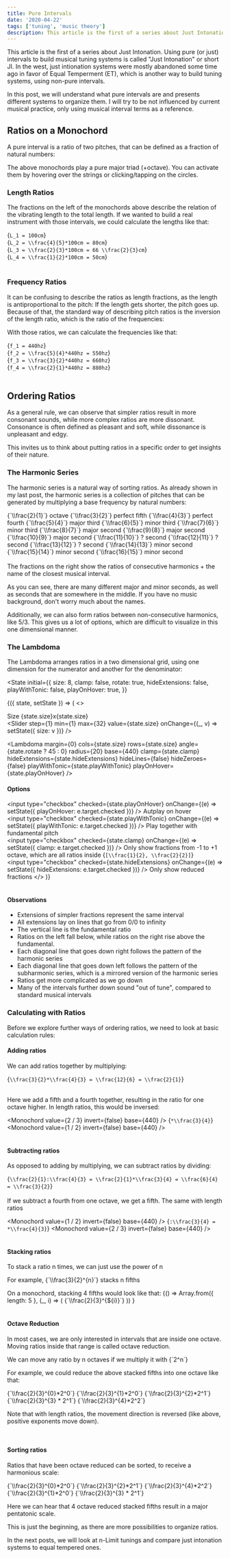 ```yaml
---
title: Pure Intervals
date: '2020-04-22'
tags: ['tuning', 'music theory']
description: This article is the first of a series about Just Intonation.
---
```



This article is the first of a series about Just Intonation. Using pure (or just) intervals to build musical tuning systems is called "Just Intonation" or short JI.
In the west, just intionation systems were mostly abandoned some time ago in favor of Equal Temperment (ET), which is another way to build tuning systems, using non-pure intervals.

In this post, we will understand what pure intervals are and presents different systems to organize them.
I will try to be not influenced by current musical practice, only using musical interval terms as a reference.

## Ratios on a Monochord

A pure interval is a ratio of two pitches, that can be defined as a fraction of natural numbers:

<Monochord value={1} base={440} />
<Monochord value={4 / 5} base={440} />
<Monochord value={2 / 3} base={440} />
<Monochord value={1 / 2} base={440} />

The above monochords play a pure major triad (+octave).
You can activate them by hovering over the strings or clicking/tapping on the circles.

### Length Ratios

The fractions on the left of the monochords above describe the relation of the vibrating length to the total length.
If we wanted to build a real instrument with those intervals, we could calculate the lengths like that:

<InlineMath>{`L_1 = 100cm`}</InlineMath>
<br />
<InlineMath>{`L_2 = \\frac{4}{5}*100cm = 80cm`}</InlineMath>
<br />
<InlineMath>{`L_3 = \\frac{2}{3}*100cm = 66 \\frac{2}{3}cm`}</InlineMath>
<br />
<InlineMath>{`L_4 = \\frac{1}{2}*100cm = 50cm`}</InlineMath>
<br />
<br />

### Frequency Ratios

It can be confusing to describe the ratios as length fractions, as the length is antiproportional to the pitch:
If the length gets shorter, the pitch goes up.
Because of that, the standard way of describing pitch ratios is the inversion of the length ratio, which is the ratio of the frequencies:

<Monochord value={1} base={440} invert={true} />
<Monochord value={4 / 5} base={440} invert={true} />
<Monochord value={2 / 3} base={440} invert={true} />
<Monochord value={1 / 2} base={440} invert={true} />

With those ratios, we can calculate the frequencies like that:

<InlineMath>{`f_1 = 440hz`}</InlineMath>
<br />
<InlineMath>{`f_2 = \\frac{5}{4}*440hz = 550hz`}</InlineMath>
<br />
<InlineMath>{`f_3 = \\frac{3}{2}*440hz = 660hz`}</InlineMath>
<br />
<InlineMath>{`f_4 = \\frac{2}{1}*440hz = 880hz`}</InlineMath>
<br />
<br />

## Ordering Ratios

As a general rule, we can observe that simpler ratios result in more consonant sounds, while more complex ratios are more dissonant.
Consonance is often defined as pleasant and soft, while dissonance is unpleasant and edgy.

This invites us to think about putting ratios in a specific order to get insights of their nature.

### The Harmonic Series

The harmonic series is a natural way of sorting ratios. As already shown in my last post, the harmonic series is a collection of pitches that can be generated by multiplying a base frequency by natural numbers:

<Monochord label={1} harmonic={1} amplitude={1} base={110} />
<InlineMath>{`\\frac{2}{1}`}</InlineMath> octave
<Monochord label={2} harmonic={2} amplitude={1} base={110} />
<InlineMath>{`\\frac{3}{2}`}</InlineMath> perfect fifth
<Monochord label={3} harmonic={3} amplitude={1} base={110} />
<InlineMath>{`\\frac{4}{3}`}</InlineMath> perfect fourth
<Monochord label={4} harmonic={4} amplitude={1} base={110} />
<InlineMath>{`\\frac{5}{4}`}</InlineMath> major third
<Monochord label={5} harmonic={5} amplitude={1} base={110} />
<InlineMath>{`\\frac{6}{5}`}</InlineMath> minor third
<Monochord label={6} harmonic={6} amplitude={1} base={110} />
<InlineMath>{`\\frac{7}{6}`}</InlineMath> minor third
<Monochord label={7} harmonic={7} amplitude={1} base={110} />
<InlineMath>{`\\frac{8}{7}`}</InlineMath> major second
<Monochord label={8} harmonic={8} amplitude={1} base={110} />
<InlineMath>{`\\frac{9}{8}`}</InlineMath> major second
<Monochord label={9} harmonic={9} amplitude={1} base={110} />
<InlineMath>{`\\frac{10}{9}`}</InlineMath> major second
<Monochord label={10} harmonic={10} amplitude={1} base={110} />
<InlineMath>{`\\frac{11}{10}`}</InlineMath> ? second
<Monochord label={11} harmonic={11} amplitude={1} base={110} />
<InlineMath>{`\\frac{12}{11}`}</InlineMath> ? second
<Monochord label={12} harmonic={12} amplitude={1} base={110} />
<InlineMath>{`\\frac{13}{12}`}</InlineMath> ? second
<Monochord label={13} harmonic={13} amplitude={1} base={110} />
<InlineMath>{`\\frac{14}{13}`}</InlineMath> minor second
<Monochord label={14} harmonic={14} amplitude={1} base={110} />
<InlineMath>{`\\frac{15}{14}`}</InlineMath> minor second
<Monochord label={15} harmonic={15} amplitude={1} base={110} />
<InlineMath>{`\\frac{16}{15}`}</InlineMath> minor second
<Monochord label={16} harmonic={16} amplitude={1} base={110} />
<br />
<br />
The fractions on the right show the ratios of consecutive harmonics + the name of the closest musical interval.

As you can see, there are many different major and minor seconds, as well as seconds that are somewhere in the middle.
If you have no music background, don't worry much about the names.

Additionally, we can also form ratios between non-consecutive harmonics, like 5/3.
This gives us a lot of options, which are difficult to visualize in this one dimensional manner.

### The Lambdoma

The Lambdoma arranges ratios in a two dimensional grid, using one dimension for the numerator and another for the denominator:

<State
  initial={{
    size: 8,
    clamp: false,
    rotate: true,
    hideExtensions: false,
    playWithTonic: false,
    playOnHover: true,
  }}
>
  {({ state, setState }) => (
    <>
      <p>
        Size {state.size}x{state.size}
        <br />
        <Slider step={1} min={1} max={32} value={state.size} onChange={(_, v) => setState({ size: v })} />
      </p>
      <Lambdoma
        margin={0}
        cols={state.size}
        rows={state.size}
        angle={state.rotate ? 45 : 0}
        radius={20}
        base={440}
        clamp={state.clamp}
        hideExtensions={state.hideExtensions}
        hideLines={false}
        hideZeroes={false}
        playWithTonic={state.playWithTonic}
        playOnHover={state.playOnHover}
      />
      <br />
      <h4>Options</h4>
      <label>
        <input
          type="checkbox"
          checked={state.playOnHover}
          onChange={(e) => setState({ playOnHover: e.target.checked })}
        />
        Autplay on hover
      </label>
      <br />
      <label>
        <input
          type="checkbox"
          checked={state.playWithTonic}
          onChange={(e) => setState({ playWithTonic: e.target.checked })}
        />
        Play together with fundamental pitch
      </label>
      <br />
      <label>
        <input type="checkbox" checked={state.clamp} onChange={(e) => setState({ clamp: e.target.checked })} />
        Only show fractions from -1 to +1 octave, which are all ratios inside <InlineMath>{`[\\frac{1}{2}, \\frac{2}{2}]`}</InlineMath>
      </label>
      <br />
      <label>
        <input
          type="checkbox"
          checked={state.hideExtensions}
          onChange={(e) => setState({ hideExtensions: e.target.checked })}
        />
        Only show reduced fractions
      </label>
    </>
  )}
</State>
<br />
<br />

#### Observations

- Extensions of simpler fractions represent the same interval
- All extensions lay on lines that go from 0/0 to infinity
- The vertical line is the fundamental ratio
- Ratios on the left fall below, while ratios on the right rise above the
  fundamental.
- Each diagonal line that goes down right follows the pattern of the harmonic series
- Each diagonal line that goes down left follows the pattern of the subharmonic series, which is a mirrored version of the harmonic series
- Ratios get more complicated as we go down
- Many of the intervals further down sound "out of tune", compared to standard
  musical intervals

### Calculating with Ratios

Before we explore further ways of ordering ratios, we need to look at basic calculation rules:

#### Adding ratios

We can add ratios together by multiplying:

<InlineMath>{`\\frac{3}{2}*\\frac{4}{3} = \\frac{12}{6} = \\frac{2}{1}`}</InlineMath>
<br />
<br />

Here we add a fifth and a fourth together, resulting in the ratio for one octave
higher. In length ratios, this would be inversed:

<Monochord value={2 / 3} invert={false} base={440} />
<InlineMath>{`*\\frac{3}{4}`}</InlineMath>
<Monochord value={1 / 2} invert={false} base={440} />
<br />
<br />

#### Subtracting ratios

As opposed to adding by multiplying, we can subtract ratios by dividing:

<InlineMath>{`\\frac{2}{1}:\\frac{4}{3} = \\frac{2}{1}*\\frac{3}{4} = \\frac{6}{4} = \\frac{3}{2}`}</InlineMath>
<br />
<br />
If we subtract a fourth from one octave, we get a fifth. The same with length ratios

<Monochord value={1 / 2} invert={false} base={440} />
<InlineMath>{`:\\frac{3}{4} = *\\frac{4}{3}`}</InlineMath>
<Monochord value={2 / 3} invert={false} base={440} />
<br />
<br />

#### Stacking ratios

To stack a ratio n times, we can just use the power of n

<p>
  For example, <InlineMath>{`\\frac{3}{2}^{n}`}</InlineMath> stacks n fifths
</p>
On a monochord, stacking 4 fifths would look like that:
<State>
  {() =>
    Array.from({ length: 5 }, (_, i) => (
      <React.Fragment key={i}>
        <Monochord value={Math.pow(2 / 3, i)} invert={false} base={220} />
        <InlineMath>{`\\frac{2}{3}^{${i}}`}</InlineMath>
      </React.Fragment>
    ))
  }
</State>
<br />
<br />

#### Octave Reduction

In most cases, we are only interested in intervals that are inside one octave.
Moving ratios inside that range is called octave reduction.

<p>
  We can move any ratio by n octaves if we multiply it with <InlineMath>{`2^n`}</InlineMath>
</p>

For example, we could reduce the above stacked fifths into one octave like that:

<Monochord value={1} invert={false} base={220} />
<InlineMath>{`\\frac{2}{3}^{0}*2^0`}</InlineMath>
<Monochord value={2 / 3} invert={false} base={220} />
<InlineMath>{`\\frac{2}{3}^{1}*2^0`}</InlineMath>
<Monochord value={8 / 9} invert={false} base={220} />
<InlineMath>{`\\frac{2}{3}^{2}*2^1`}</InlineMath>
<Monochord value={16 / 27} invert={false} base={220} />
<InlineMath>{`\\frac{2}{3}^{3} * 2^1`}</InlineMath>
<Monochord value={64 / 81} invert={false} base={220} />
<InlineMath>{`\\frac{2}{3}^{4}*2^2`}</InlineMath>

Note that with length ratios, the movement direction is reversed (like above, positive exponents move down).

<br />

#### Sorting ratios

Ratios that have been octave reduced can be sorted, to receive a harmonious scale:

<Monochord value={1} invert={false} base={220} />
<InlineMath>{`\\frac{2}{3}^{0}*2^0`}</InlineMath>
<Monochord value={8 / 9} invert={false} base={220} />
<InlineMath>{`\\frac{2}{3}^{2}*2^1`}</InlineMath>
<Monochord value={64 / 81} invert={false} base={220} />
<InlineMath>{`\\frac{2}{3}^{4}*2^2`}</InlineMath>
<Monochord value={2 / 3} invert={false} base={220} />
<InlineMath>{`\\frac{2}{3}^{1}*2^0`}</InlineMath>
<Monochord value={16 / 27} invert={false} base={220} />
<InlineMath>{`\\frac{2}{3}^{3} * 2^1`}</InlineMath>

Here we can hear that 4 octave reduced stacked fifths result in a major pentatonic scale.

This is just the beginning, as there are more possibilities to organize ratios.

In the next posts, we will look at n-Limit tunings and compare just intonation systems to equal tempered ones.
